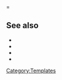 &#x3D;<noinclude>
== See also ==
* <code>{{tl|!}}</code>
* <code>{{tl|((}}</code>
* <code>{{tl|))}}</code>
* <code>{{tl|&#x3D;}}</code>

[[Category:Templates]]
</noinclude>